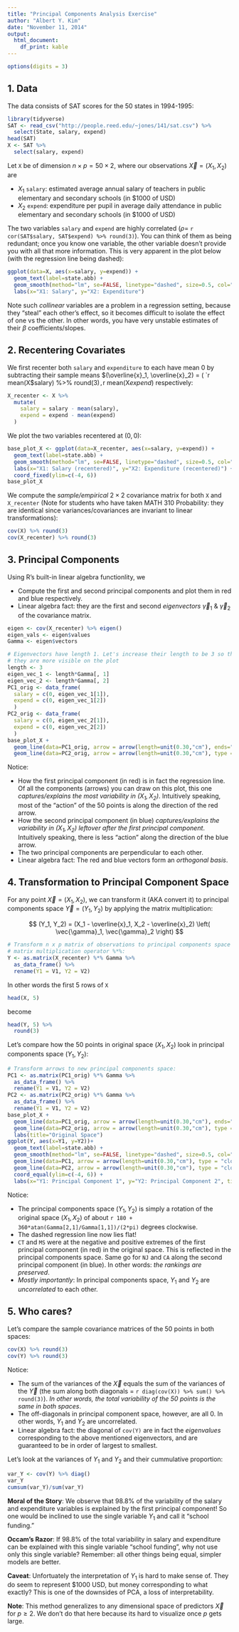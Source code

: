 ```yaml
---
title: "Principal Components Analysis Exercise"
author: "Albert Y. Kim"
date: "November 11, 2014"
output:
  html_document:
    df_print: kable
---
```


```r
options(digits = 3)
```

## 1. Data

The data consists of SAT scores for the 50 states in 1994-1995:

```r
library(tidyverse)
SAT <- read_csv("http://people.reed.edu/~jones/141/sat.csv") %>% 
  select(State, salary, expend)
head(SAT)
X <- SAT %>% 
  select(salary, expend)
```

Let `X` be of dimension $n \times p = 50 \times 2$, where our observations
$\vec{X} = (X_1, X_2)$ are

* $X_1$ `salary`: estimated average annual salary of teachers in public
elementary and secondary schools (in $1000 of USD)
* $X_2$ `expend`: expenditure per pupil in average daily attendance in public
elementary and secondary schools (in $1000 of USD)


The two variables `salary` and `expend` are highly correlated ($\rho=$ 
`r cor(SAT$salary, SAT$expend) %>% round(3)`). You can think of them as being
redundant; once you know one variable, the other variable doesn't provide you
with all that more information. This is very apparent in the plot below (with
the regression line being dashed):

```r
ggplot(data=X, aes(x=salary, y=expend)) +
  geom_text(label=state.abb) +
  geom_smooth(method="lm", se=FALSE, linetype="dashed", size=0.5, col="black") +
  labs(x="X1: Salary", y="X2: Expenditure")
```

Note such *collinear* variables are a problem in a regression setting, because
they "steal" each other's effect, so it becomes difficult to isolate the effect
of one vs the other. In other words, you have very unstable estimates of their
$\beta$ coefficients/slopes.



## 2. Recentering Covariates

We first recenter both `salary` and `expenditure` to each have mean 0 by
subtracting their sample means $(\overline{x}_1, \overline{x}_2) = (
`r mean(X$salary) %>% round(3)`, `r mean(X$expend) %>% round(3)`)$ respectively:

```r
X_recenter <- X %>% 
  mutate(
    salary = salary - mean(salary),
    expend = expend - mean(expend)
  )
```

We plot the two variables recentered at $(0, 0)$:

```r
base_plot_X <- ggplot(data=X_recenter, aes(x=salary, y=expend)) +
  geom_text(label=state.abb) +
  geom_smooth(method="lm", se=FALSE, linetype="dashed", size=0.5, col="black") +
  labs(x="X1: Salary (recentered)", y="X2: Expenditure (recentered)") +
  coord_fixed(ylim=c(-4, 6))
base_plot_X
```

We compute the *sample/empirical* $2 \times 2$ covariance matrix for both `X` 
and `X_recenter` (Note for students who have taken MATH 310 Probability: they are
identical since variances/covariances are invariant to linear transformations):

```r
cov(X) %>% round(3)
cov(X_recenter) %>% round(3)
```



## 3. Principal Components

Using R's built-in linear algebra functionlity, we

* Compute the first and second principal components and plot them in red and
blue respectively.
* Linear algebra fact: they are the first and second *eigenvectors*
$\vec{\gamma}_1$ & $\vec{\gamma}_2$ of the covariance matrix.

```r
eigen <- cov(X_recenter) %>% eigen()
eigen_vals <- eigen$values
Gamma <- eigen$vectors
```

```r
# Eigenvectors have length 1. Let's increase their length to be 3 so that
# they are more visible on the plot
length <- 3
eigen_vec_1 <- length*Gamma[, 1]
eigen_vec_2 <- length*Gamma[, 2]
PC1_orig <- data_frame(
  salary = c(0, eigen_vec_1[1]),
  expend = c(0, eigen_vec_1[2])
  )
PC2_orig <- data_frame(
  salary = c(0, eigen_vec_2[1]),
  expend = c(0, eigen_vec_2[2])
  )
base_plot_X +
  geom_line(data=PC1_orig, arrow = arrow(length=unit(0.30,"cm"), ends="first", type = "closed"), col="red") + 
  geom_line(data=PC2_orig, arrow = arrow(length=unit(0.30,"cm"), type = "closed"), col="blue")
```

Notice:

* How the first principal component (in red) is in fact the regression line. Of 
all the components (arrows) you can draw on this plot, this one 
*captures/explains the most variability in $(X_1, X_2)$*. Intuitively speaking, 
most of the "action" of the 50 points is along the direction of the red arrow.
* How the second principal component (in blue) *captures/explains the 
variability in $(X_1, X_2)$ leftover after the first principal component*. 
Intuitively speaking, there is less "action" along the direction of the blue arrow.
* The two principal components are perpendicular to each other.
* Linear algebra fact: The red and blue vectors form an *orthogonal basis*.



## 4. Transformation to Principal Component Space

For any point $\vec{X} = (X_1, X_2)$, we can transform it (AKA convert it) to 
principal components space $\vec{Y} = (Y_1, Y_2)$ by applying the matrix
multiplication:

$$
(Y_1, Y_2) = (X_1 - \overline{x}_1, X_2 - \overline{x}_2) \left(
\vec{\gamma}_1, \vec{\gamma}_2
\right)
$$

```r
# Transform n x p matrix of observations to principal components space using 
# matrix multiplication operator %*%:
Y <- as.matrix(X_recenter) %*% Gamma %>% 
  as_data_frame() %>% 
  rename(Y1 = V1, Y2 = V2)
```

In other words the first 5 rows of `X`

```r
head(X, 5)
```

become

```r
head(Y, 5) %>% 
  round(3)
```

Let's compare how the 50 points in original space $(X_1, X_2)$ look in principal
components space $(Y_1, Y_2)$:

```r
# Transform arrows to new principal components space:
PC1 <- as.matrix(PC1_orig) %*% Gamma %>% 
  as_data_frame() %>% 
  rename(Y1 = V1, Y2 = V2)
PC2 <- as.matrix(PC2_orig) %*% Gamma %>% 
  as_data_frame() %>% 
  rename(Y1 = V1, Y2 = V2)
base_plot_X +
  geom_line(data=PC1_orig, arrow = arrow(length=unit(0.30,"cm"), ends="first", type = "closed"), col="red") + 
  geom_line(data=PC2_orig, arrow = arrow(length=unit(0.30,"cm"), type = "closed"), col="blue") +
  labs(title="Original Space")
ggplot(Y, aes(x=Y1, y=Y2))+
  geom_text(label=state.abb) + 
  geom_smooth(method="lm", se=FALSE, linetype="dashed", size=0.5, col="black") +
  geom_line(data=PC1, arrow = arrow(length=unit(0.30,"cm"), type = "closed"), col="red") + 
  geom_line(data=PC2, arrow = arrow(length=unit(0.30,"cm"), type = "closed"), col="blue") +
  coord_equal(ylim=c(-4, 6)) +
  labs(x="Y1: Principal Component 1", y="Y2: Principal Component 2", title="Principal Components Space")
```

Notice:

* The principal components space $(Y_1, Y_2)$ is simply a rotation of the
original space $(X_1, X_2)$ of about `r 180 + 360*atan(Gamma[2,1]/Gamma[1,1])/(2*pi)` 
degrees clockwise.
* The dashed regression line now lies flat!
* `CT` and `MS` were at the negative and positive extremes of the first 
principal component (in red) in the original space. This is reflected in the 
principal components space. Same go for `NJ` and `CA` along the second principal
component (in blue). In other words: *the rankings are preserved*.
* *Mostly importantly*: In principal components space, $Y_1$ and $Y_2$ are
*uncorrelated* to each other.



## 5. Who cares?

Let's compare the sample covariance matrices of the 50 points in both spaces:

```r
cov(X) %>% round(3)
cov(Y) %>% round(3)
```

Notice:

* The sum of the variances of the $\vec{X}$ equals the sum of the variances of 
the $\vec{Y}$ (the sum along both diagonals = `r diag(cov(X)) %>% sum() %>% round(3)`).
*In other words, the total variability of the 50 points is the same in both spaces*.
* The off-diagonals in principal component space, however, are all 0. In other 
words, $Y_1$ and $Y_2$ are uncorrelated.
* Linear algebra fact: the diagonal of `cov(Y)` are in fact the *eigenvalues* 
corresponding to the above mentioned eigenvectors, and are guaranteed to be in 
order of largest to smallest.

Let's look at the variances of $Y_1$ and $Y_2$ and their cummulative proportion:

```r
var_Y <- cov(Y) %>% diag()
var_Y
cumsum(var_Y)/sum(var_Y)
```

**Moral of the Story**: We observe that 98.8% of the variability of the salary and
expenditure variables is explained by the first principal component!  So one
would be inclined to use the single variable $Y_1$ and call it "school funding."

**Occam's Razor**: If 98.8% of the total variability in salary and expenditure
can be explained with this single variable "school funding", why not use only 
this single variable? Remember: all other things being equal, simpler models
are better.

**Caveat**: Unfortuately the interpretation of $Y_1$ is hard to make sense of. 
They do seem to represent $1000 USD, but money corresponding to what exactly?
This is one of the downsides of PCA, a loss of interpretability. 

**Note**: This method generalizes to any dimensional space of predictors
$\vec{X}$ for $p\geq2$. We don't do that here because its hard to visualize once
$p$ gets large.
